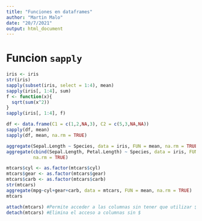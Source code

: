```yaml
---
title: "Funciones en dataframes"
author: "Martin Malo"
date: "20/7/2021"
output: html_document
---
```


# Funcion `sapply`

```r
iris <- iris
str(iris)
sapply(subset(iris, select = 1:4), mean)
sapply(iris[, 1:4], sum)
f <- function(x){
  sqrt(sum(x^2))
}
sapply(iris[, 1:4], f)
```

```r
df <- data.frame(C1 = c(1,2,NA,3), C2 = c(5,3,NA,NA))
sapply(df, mean)
sapply(df, mean, na.rm = TRUE)
```

```r
aggregate(Sepal.Length ~ Species, data = iris, FUN = mean, na.rm = TRUE)
aggregate(cbind(Sepal.Length, Petal.Length) ~ Species, data = iris, FUN = mean,
          na.rm = TRUE)
```

```r
mtcars$cyl <- as.factor(mtcars$cyl)
mtcars$gear <- as.factor(mtcars$gear)
mtcars$carb <- as.factor(mtcars$carb)
str(mtcars)
aggregate(mpg~cyl+gear+carb, data = mtcars, FUN = mean, na.rm = TRUE)
mtcars
```

```r
attach(mtcars) #Permite acceder a las columnas sin tener que utilizar $
detach(mtcars) #Elimina el acceso a columnas sin $
```






















































